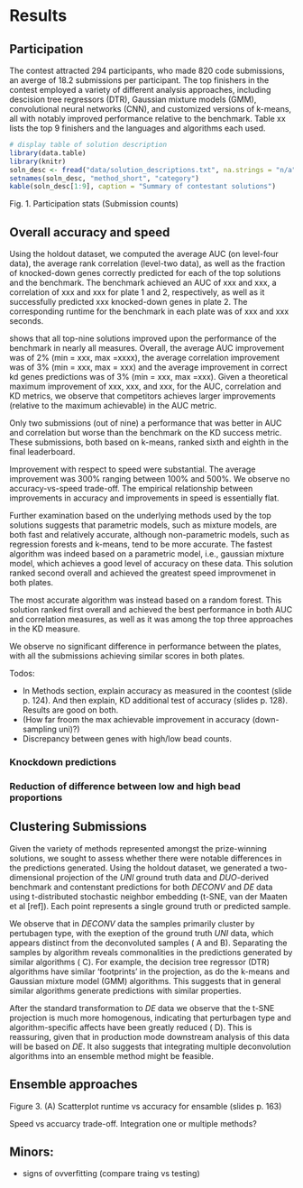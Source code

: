 # Results

## Participation

The contest attracted 294 participants, who made 820 code submissions, an averge of 18.2 submissions per participant. The top finishers in the contest employed a variety of different analysis approaches, including descision tree regressors (DTR), Gaussian mixture models (GMM), convolutional neural networks (CNN), and customized versions of k-means, all with notably improved performance relative to the benchmark. Table xx lists the top 9 finishers and the languages and algorithms each used.

```r
# display table of solution description
library(data.table)
library(knitr)
soln_desc <- fread("data/solution_descriptions.txt", na.strings = "n/a")
setnames(soln_desc, "method_short", "category")
kable(soln_desc[1:9], caption = "Summary of contestant solutions")
```

Fig. 1. Participation stats (Submission counts)

## Overall accuracy and speed

Using the holdout dataset, we computed the average AUC (on level-four data), the average rank correlation (level-two data), as well as the fraction of knocked-down genes correctly predicted for each of the top solutions and the benchmark. The benchmark achieved an AUC of xxx and xxx, a correlation of xxx and xxx for plate 1 and 2, respectively, as well as  it successfully predicted xxx knocked-down genes in plate 2. The corresponding runtime for the benchmark in each plate was of xxx and xxx seconds. 

\Fig{acc-vs-speed} shows that all top-nine solutions improved upon the performance of the benchmark in nearly all measures. Overall, the average AUC improvement was of 2% (min = xxx, max =xxxx), the average correlation improvement was of 3% (min = xxx, max = xxx) and the average improvement in correct kd genes predictions was of 3% (min = xxx, max =xxx).  Given a theoretical maximum improvement of xxx, xxx, and xxx, for the AUC, correlation and KD metrics, we observe that competitors achieves larger improvements (relative to the maximum achievable) in the AUC metric. 

Only two submissions (out of nine) a performance that was better in AUC and correlation but worse than the benchmark on the KD success metric. These submissions, both based on k-means, ranked sixth and eighth in the final leaderboard.


<!-- Note that the theoretical maximum improvement in the AUC metric was 14% = 1/bench, and the theoretical maximum improvement for the correlation was 60% = 1/cor.bench, given both measures cannot be greater than one. Thus, we find solutions achieved greater improvements in auc relative to the theoretical max, than in the correlation metric.   -->

Improvement with respect to speed were substantial. The average improvement was 300% ranging between 100% and 500%. We observe no accuracy-vs-speed trade-off. The empirical relationship between improvements in accuracy and improvements in speed is essentially flat. 

Further examination based on the underlying methods used by the top solutions suggests that parametric models, such as mixture models, are both fast and relatively accurate, although non-parametric models, such as regression forests and k-means, tend to be more accurate.  The fastest algorithm was indeed based on a parametric model, i.e., gaussian mixture model, which achieves a good level of accuracy on these data. This solution ranked second overall and achieved the greatest speed improvmenet in both plates. 

The most accurate algorithm was instead based on a random forest. This solution ranked first overall and achieved the best performance in both AUC and correlation measures, as well as it was among the top three approaches in the KD measure. 

We observe no significant difference in performance between the plates, with all the submissions achieving similar scores in both plates. 

<!-- 
Fig. 2. (A) Leaderboard (all scores) 
        (B) Disaggregated scores for top 10 
            (barplot for mean of the 2 plates by submission and for each metric)
        (C) Scatter plot runtime vs accuracy (mean of AUC and Correlation)
 -->

\color{red}

Todos:

- In Methods section, explain accuracy as measured in the coontest (slide p. 124). And then explain, KD additional test of accuracy (slides p. 128). Results are good on both.
- (How far froom the max achievable improvement in accuracy (down-sampling uni)?)
- Discrepancy between genes with high/low bead counts.

\color{black}

### Knockdown predictions

### Reduction of difference between low and high bead proportions

## Clustering Submissions

Given the variety of methods represented amongst the prize-winning solutions, we sought to assess whether there were notable differences in the predictions generated. Using the holdout dataset, we generated a two-dimensional projection of the $UNI$ ground truth data and $DUO$-derived benchmark and contenstant predictions for both $DECONV$ and $DE$ data using t-distributed stochastic neighbor embedding (t-SNE, van der Maaten et al [ref]). Each point represents a single ground truth or predicted sample.

We observe that in $DECONV$ data the samples primarily cluster by pertubagen type, with the exeption of the ground truth $UNI$ data, which appears distinct from the deconvoluted samples (\Fig{tsne_figure} A and B). Separating the samples by algorithm reveals commonalities in the predictions generated by similar algorithms (\Fig{tsne_figure} C). For example, the decision tree regressor (DTR) algorithms have similar 'footprints' in the projection, as do the k-means and Gaussian mixture model (GMM) algorithms. This suggests that in general similar algorithms generate predictions with similar properties.

After the standard transformation to $DE$ data we observe that the t-SNE projection is much more homogenous, indicating that perturbagen type and algorithm-specific affects have been greatly reduced (\Fig{tsne_figure} D). This is reassuring, given that in production mode downstream analysis of this data will be based on $DE$. It also suggests that integrating multiple deconvolution algorithms into an ensemble method might be feasible. 

## Ensemble approaches

Figure 3. (A) Scatterplot runtime vs accuracy for ensamble (slides p. 163)

Speed vs accuarcy trade-off. Integration one or multiple methods?


## Minors:

- signs of ovverfitting (compare traing vs testing)



